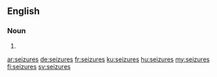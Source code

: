 ==English==

===Noun===
{{head|en|noun plural form}}

# {{plural of|seizure|lang=en}}

[[ar:seizures]]
[[de:seizures]]
[[fr:seizures]]
[[ku:seizures]]
[[hu:seizures]]
[[my:seizures]]
[[fi:seizures]]
[[sv:seizures]]